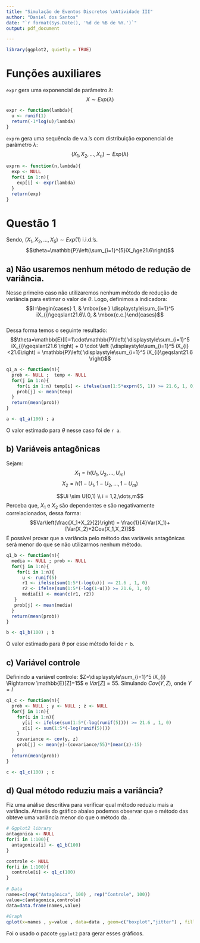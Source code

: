 ```yaml
---
title: "Simulação de Eventos Discretos \nAtividade III"
author: "Daniel dos Santos"
date: "`r format(Sys.Date(), '%d de %B de %Y.')`"
output: pdf_document

---
```


```r
library(ggplot2, quietly = TRUE)
```

# Funções auxiliares

`expr` gera uma exponencial de parâmetro $\lambda$:
$$X\sim Exp(\lambda)$$

```r
expr <- function(lambda){
  u <- runif(1)
  return(-1*log(u)/lambda)
}
```

`exprn` gera uma sequência de v.a.'s com distribuição exponencial de parâmetro $\lambda$:
$$(X_1,X_2,\dots,X_n)\sim Exp(\lambda)$$
```r
exprn <- function(n,lambda){
  exp <- NULL
  for(i in 1:n){
    exp[i] <- expr(lambda)
  }
  return(exp)
}
```

# Questão 1
Sendo, $(X_1,X_2,\dots, X_5)\sim Exp(1)$ i.i.d.'s.
$$\theta=\mathbb{P}\left(\sum_{i=1}^{5}iX_i\ge21.6\right)$$

## a) Não usaremos nenhum método de  redução de variância.

Nesse primeiro caso não utilizaremos nenhum método de redução de variância para estimar o valor de $\theta$.
Logo, definimos a indicadora:
$$I=\begin{cases} 1, & \mbox{se } \displaystyle\sum_{i=1}^5 iX_{i}\geqslant21.6\\ 0, & \mbox{c.c.}\end{cases}$$  
Dessa forma temos o seguinte resultado:
$$\theta=\mathbb{E}[I]=1\cdot\mathbb{P}\left( \displaystyle\sum_{i=1}^5 iX_{i}\geqslant21.6 \right) + 0 \cdot \left (\displaystyle\sum_{i=1}^5 iX_{i}<21.6\right) = \mathbb{P}\left( \displaystyle\sum_{i=1}^5 iX_{i}\geqslant21.6 \right)$$

```r
q1_a <- function(n){
  prob <- NULL ;  temp <- NULL
  for(j in 1:n){
    for(i in 1:n) temp[i] <- ifelse(sum(1:5*exprn(5, 1)) >= 21.6, 1, 0)
    prob[j] <- mean(temp)
  }
  return(mean(prob))
}
```
```r
a <- q1_a(100) ; a
```

O valor estimado para $\theta$ nesse caso foi de `r a`.

## b) Variáveis antagônicas
Sejam:
$$X_1 = h(U_1,U_2, \dots, U_m)$$
$$X_2 = h(1-U_1,1-U_2, \dots, 1-U_m)$$
\begin{center}
Onde,
\end{center}
$$Ui \sim U(0,1) \\ i = 1,2,\dots,m$$
Perceba que, $X_1$ e $X_2$ são dependentes e são negativamente correlacionados, dessa forma:
$$Var\left(\frac{X_1+X_2}{2}\right) = \frac{1}{4}Var(X_1)+[Var(X_2)+2Cov(X_1,X_2)]$$
É possível provar que a variância pelo método das variáveis antagônicas será menor do que se não utilizarmos nenhum método.

```r
q1_b <- function(n){
  media <- NULL ; prob <- NULL
  for(j in 1:n){
    for(i in 1:n){
      u <- runif(5)
      r1 <- ifelse(sum(1:5*(-log(u))) >= 21.6 , 1, 0)
      r2 <- ifelse(sum(1:5*(-log(1-u))) >= 21.6, 1, 0)
      media[i] <- mean(c(r1, r2))
   }
   prob[j] <- mean(media) 
  }
  return(mean(prob))
}
```
```r
b <- q1_b(100) ; b
```

O valor estimado para $\theta$ por esse método foi de `r b`.

## c) Variável controle
Definindo a variável controle: $Z=\displaystyle\sum_{i=1}^5 iX_{i} \Rightarrow \mathbb{E}[Z]=15$ e $Var[Z]=55$.
Simulando $Cov(Y,Z)$, onde $Y=I$

```r
q1_c <- function(n){
  prob <- NULL ; y <- NULL ; z <- NULL
  for(j in 1:n){
    for(i in 1:n){
      y[i] <- ifelse(sum(1:5*(-log(runif(5)))) >= 21.6 , 1, 0)
      z[i] <- sum(1:5*(-log(runif(5))))
    }
    covariance <- cov(y, z)
    prob[j] <- mean(y)-(covariance/55)*(mean(z)-15)
  }
  return(mean(prob))
}
```

```r
c <- q1_c(100) ; c
```


## d) Qual método reduziu mais a variância?

Fiz uma análise descritiva para verificar qual método reduziu mais a variância. Através do gráfico abaixo podemos observar que o método das [\underline{variáveis antagônicas}](#b-variaveis-antagonicas) obteve uma variância menor do que o método da [\underline{variávei controle}](#c-variavel-controle).

```r
# Ggplot2 library
antagonica <- NULL
for(i in 1:100){
  antagonica[i] <- q1_b(100)
}

controle <- NULL
for(i in 1:100){
  controle[i] <- q1_c(100)
}
 
# Data 
names=c(rep("Antagônica", 100) , rep("Controle", 100))
value=c(antagonica,controle)
data=data.frame(names,value)
 
#Graph
qplot(x=names , y=value , data=data , geom=c("boxplot","jitter") , fill=names, xlab = 'Método', ylab = 'Estimação')
```
Foi o usado o pacote `ggplot2` para gerar esses gráficos.